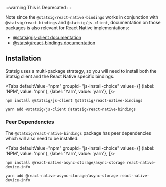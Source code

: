 
:::warning
This is Deprecated
:::


Note since the `@statsig/react-native-bindings` works in conjunction with `@statsig/react-bindings` and `@statsig/js-client`, 
documentation on those packages is also relevant for React Native implementations:

- [@statsig/js-client documentation](/client/javascript-sdk)
- [@statsig/react-bindings documentation](/client/javascript-sdk)


## Installation

Statsig uses a multi-package strategy, so you will need to install both the Statsig client and the React Native
specific bindings.

<Tabs
  defaultValue="npm"
  groupId="js-install-choice"
  values={[
    {label: 'NPM', value: 'npm'},
    {label: 'Yarn', value: 'yarn'},
  ]}>

  <TabItem value="npm">

```shell
npm install @statsig/js-client @statsig/react-native-bindings
```

  </TabItem>
  <TabItem value="yarn">

```shell
yarn add @statsig/js-client @statsig/react-native-bindings
```

  </TabItem>
</Tabs>

### Peer Dependencies

The `@statsig/react-native-bindings` package has peer dependencies which will also need to be installed.

<Tabs
  defaultValue="npm"
  groupId="js-install-choice"
  values={[
    {label: 'NPM', value: 'npm'},
    {label: 'Yarn', value: 'yarn'},
  ]}>

  <TabItem value="npm">

```shell
npm install @react-native-async-storage/async-storage react-native-device-info
```

  </TabItem>
  <TabItem value="yarn">

```shell
yarn add @react-native-async-storage/async-storage react-native-device-info
```

  </TabItem>
</Tabs>


